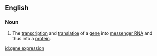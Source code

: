 ==English==

===Noun===
{{wikipedia}}

{{en-noun|sg=[[gene]] [[expression]]}}

# {{genetics}} The [[transcription]] and [[translation]] of a [[gene]] into [[messenger RNA]] and thus into a [[protein]].

[[id:gene expression]]